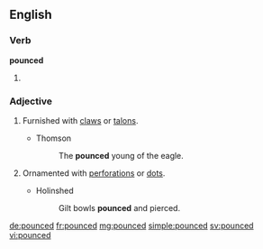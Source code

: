 ==English==

===Verb===
'''pounced'''

# {{en-past of|pounce}}

===Adjective===
{{en-adj|-}}

# {{context|obsolete|lang=en}} Furnished with [[claw]]s or [[talon]]s.
#* Thomson
#*: The '''pounced''' young of the eagle.
# {{context|obsolete|lang=en}} Ornamented with [[perforation]]s or [[dot]]s.
#* Holinshed
#*: Gilt bowls '''pounced''' and pierced.

{{Webster 1913}}

[[de:pounced]]
[[fr:pounced]]
[[mg:pounced]]
[[simple:pounced]]
[[sv:pounced]]
[[vi:pounced]]